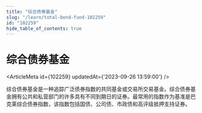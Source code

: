 ```yaml
---
title: "综合债券基金"
slug: "/learn/total-bond-fund-102259"
id: "102259"
hide_table_of_contents: true
---
```



# 综合债券基金

<ArticleMeta id={102259} updatedAt={'2023-09-26 13:59:00'} />
<div className='border-solid border-b border-t-0 my-4 border-[var(--ifm-color-gray-300)]' />

综合债券基金是一种追踪广泛债券指数的共同基金或交易所交易基金。综合债券基金拥有公共和私营部门的许多具有不同到期日的证券。最常用的指数作为基准是巴克莱综合债券指数，该指数包括国债、公司债、市政债和高评级抵押支持证券。
